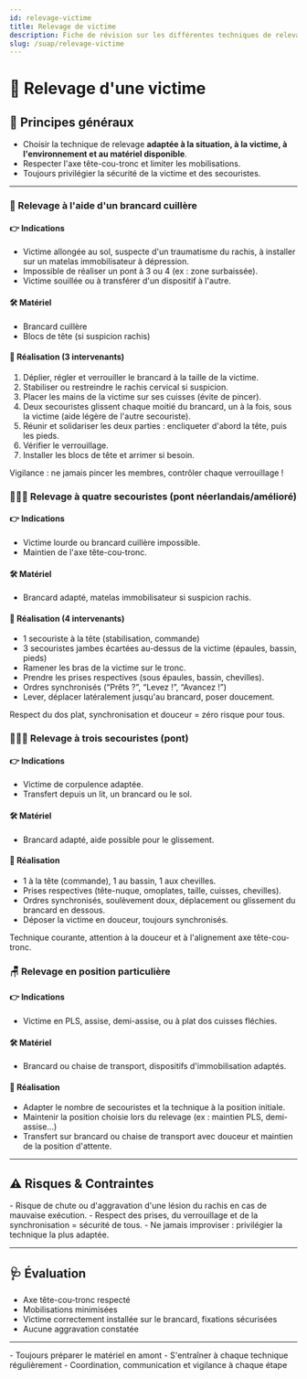 ---
id: relevage-victime
title: Relevage de victime
description: Fiche de révision sur les différentes techniques de relevage d'une victime
slug: /suap/relevage-victime
---


# 🤝 Relevage d'une victime

## 📝 Principes généraux

- Choisir la technique de relevage **adaptée à la situation, à la victime, à l'environnement et au matériel disponible**.
- Respecter l'axe tête-cou-tronc et limiter les mobilisations.
- Toujours privilégier la sécurité de la victime et des secouristes.

---

<Tabs>
  <TabItem value="cuillere" label="🥄 Brancard cuillère">

  ### 🥄 Relevage à l'aide d'un brancard cuillère

  #### 👉 **Indications**
  - Victime allongée au sol, suspecte d'un traumatisme du rachis, à installer sur un matelas immobilisateur à dépression.
  - Impossible de réaliser un pont à 3 ou 4 (ex : zone surbaissée).
  - Victime souillée ou à transférer d'un dispositif à l'autre.

  #### 🛠️ **Matériel**
  - Brancard cuillère
  - Blocs de tête (si suspicion rachis)

  #### 🔄 **Réalisation (3 intervenants)**
  1. Déplier, régler et verrouiller le brancard à la taille de la victime.
  2. Stabiliser ou restreindre le rachis cervical si suspicion.
  3. Placer les mains de la victime sur ses cuisses (évite de pincer).
  4. Deux secouristes glissent chaque moitié du brancard, un à la fois, sous la victime (aide légère de l'autre secouriste).
  5. Réunir et solidariser les deux parties : encliqueter d'abord la tête, puis les pieds.
  6. Vérifier le verrouillage.
  7. Installer les blocs de tête et arrimer si besoin.

  <Admonition type="caution">
  Vigilance : ne jamais pincer les membres, contrôler chaque verrouillage !
  </Admonition>

  </TabItem>
  <TabItem value="quatre" label="🧑‍🤝‍🧑 4 secouristes (pont)">

  ### 🧑‍🤝‍🧑 Relevage à quatre secouristes (pont néerlandais/amélioré)

  #### 👉 **Indications**
  - Victime lourde ou brancard cuillère impossible.
  - Maintien de l'axe tête-cou-tronc.

  #### 🛠️ **Matériel**
  - Brancard adapté, matelas immobilisateur si suspicion rachis.

  #### 🔄 **Réalisation (4 intervenants)**
  - 1 secouriste à la tête (stabilisation, commande)
  - 3 secouristes jambes écartées au-dessus de la victime (épaules, bassin, pieds)
  - Ramener les bras de la victime sur le tronc.
  - Prendre les prises respectives (sous épaules, bassin, chevilles).
  - Ordres synchronisés (“Prêts ?”, “Levez !”, “Avancez !”)
  - Lever, déplacer latéralement jusqu'au brancard, poser doucement.

  <Admonition type="tip">
  Respect du dos plat, synchronisation et douceur = zéro risque pour tous.
  </Admonition>

  </TabItem>
  <TabItem value="trois" label="🧑‍🤝‍🧑 3 secouristes">

### 🧑‍🤝‍🧑 Relevage à trois secouristes (pont)

#### 👉 **Indications**
- Victime de corpulence adaptée.
- Transfert depuis un lit, un brancard ou le sol.

#### 🛠️ **Matériel**
- Brancard adapté, aide possible pour le glissement.

#### 🔄 **Réalisation**
- 1 à la tête (commande), 1 au bassin, 1 aux chevilles.
- Prises respectives (tête-nuque, omoplates, taille, cuisses, chevilles).
- Ordres synchronisés, soulèvement doux, déplacement ou glissement du brancard en dessous.
- Déposer la victime en douceur, toujours synchronisés.

<Admonition type="info">
Technique courante, attention à la douceur et à l'alignement axe tête-cou-tronc.
</Admonition>

  </TabItem>
  <TabItem value="positions" label="🪑 Positions particulières">

  ### 🪑 Relevage en position particulière

  #### 👉 **Indications**
  - Victime en PLS, assise, demi-assise, ou à plat dos cuisses fléchies.

  #### 🛠️ **Matériel**
  - Brancard ou chaise de transport, dispositifs d'immobilisation adaptés.

  #### 🔄 **Réalisation**
  - Adapter le nombre de secouristes et la technique à la position initiale.
  - Maintenir la position choisie lors du relevage (ex : maintien PLS, demi-assise…)
  - Transfert sur brancard ou chaise de transport avec douceur et maintien de la position d'attente.

  </TabItem>
</Tabs>

---

## ⚠️ Risques & Contraintes

<Admonition type="danger">
- Risque de chute ou d'aggravation d'une lésion du rachis en cas de mauvaise exécution.
- Respect des prises, du verrouillage et de la synchronisation = sécurité de tous.
- Ne jamais improviser : privilégier la technique la plus adaptée.
</Admonition>

---

## 🩺 Évaluation

- Axe tête-cou-tronc respecté
- Mobilisations minimisées
- Victime correctement installée sur le brancard, fixations sécurisées
- Aucune aggravation constatée

---

<Admonition type="tip" title="À retenir">
- Toujours préparer le matériel en amont
- S'entraîner à chaque technique régulièrement
- Coordination, communication et vigilance à chaque étape
</Admonition>
